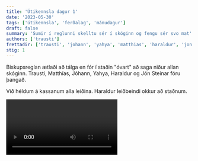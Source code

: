 ```yaml
---
title: 'Útikennsla dagur 1'
date: '2023-05-30'
tags: ['útikennsla', 'ferðalag', 'mánudagur']
draft: false
summary: 'Sumir í reglunni skelltu sér í skóginn og fengu sér svo mat'
authors: ['trausti']
frettadir: ['trausti', 'johann', 'yahya', 'matthias', 'haraldur', 'jon']
stig: 1
---
```


Biskupsreglan ætlaði að tálga en fór í staðin "óvart" að saga niður allan skóginn.
Trausti, Matthías, Jóhann, Yahya, Haraldur og Jón Steinar fóru þangað.

Við héldum á kassanum alla leiðina.
Haraldur leiðbeindi okkur að staðnum.

<Video id="U0sTEUZVR3w" />

Skógurinn var allt í einu fyrir framan okkur

![Strákarnir að halda á kassanum í skóginum](/static/images/faerslur/utikennsla/labba-med-kassa-i-skoginum.jpg)

Eftir að hafa sagað niður allan skóginn.
Tókum við bara hluta af honum og settum hann í kassann.

<Video id="IBuCklFfWhM" />

Við fórum svo heim af stað og Yahya uppgötvaði eitthvað sérstakt sem enginn vissi.

<Video id="7DTOImi_1N4" />

Eftir uppgötvunina hlupu Matthías og Yahya afstað heim.

![Matthías og Yahya eru hissa](/static/images/faerslur/utikennsla/matthias-hissa-yahya.jpg)

<Video id="yL0Ljc8lGVU" />

í skólanum fengu Trausti og Jóhann sér pylsur

![Mynd af Trausti að fá sér pylsu](/static/images/faerslur/utikennsla/trausti-bordar-pylsu.jpg)

<Grid>
  <GridItem>
    [Jóhann þarf hjálp](/medlimir/johann) eins og allir vita og þess vegna fékk hann sér pylsu með
    vatni
  </GridItem>
  <GridItem>![Mynd af Jóhanni 1](/static/images/faerslur/utikennsla/johann-1.jpg)</GridItem>
  <GridItem>![Mynd af Jóhanni 2](/static/images/faerslur/utikennsla/johann-2.jpg)</GridItem>
  <GridItem>![Mynd af Jóhanni 3](/static/images/faerslur/utikennsla/johann-3.jpg)</GridItem>
</Grid>

Við enduðum matinn með smá ís

![Mynd af Trausti að fá sér ís](/static/images/faerslur/utikennsla/trausti-bordar-is.jpg)

Eftir hádegið vildu Haraldur og Yahya koma í Biskupsregluna því þeir
elskuðu ferðina okkar í skóginum.

- [Haraldur](/medlimir/haraldur)
  - Er dönsku kennari okkar
- [Yahya](/medlimir/yahya)
  - Skemmtilegur gaur
